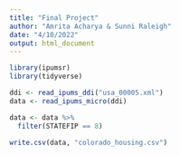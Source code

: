 ```yaml
---
title: "Final Project"
author: "Amrita Acharya & Sunni Raleigh"
date: "4/10/2022"
output: html_document
---
```


```r
library(ipumsr)
library(tidyverse)
```

```r
ddi <- read_ipums_ddi("usa_00005.xml")
data <- read_ipums_micro(ddi)

data <- data %>%
  filter(STATEFIP == 8)

write.csv(data, "colorado_housing.csv")
```

